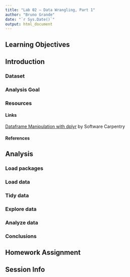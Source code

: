 ```yaml
---
title: "Lab 02 – Data Wrangling, Part 1"
author: "Bruno Grande"
date: "`r Sys.Date()`"
output: html_document
---
```


## Learning Objectives



## Introduction

### Dataset



### Analysis Goal



### Resources

#### Links

[Dataframe Manipulation with dplyr](https://swcarpentry.github.io/r-novice-gapminder/13-dplyr/index.html) by Software Carpentry


#### References



## Analysis

### Load packages



### Load data



### Tidy data



### Explore data



### Analyze data



### Conclusions



## Homework Assignment



## Session Info


